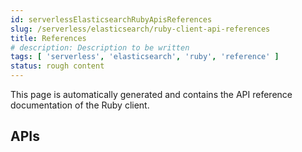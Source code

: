 ```yaml
---
id: serverlessElasticsearchRubyApisReferences
slug: /serverless/elasticsearch/ruby-client-api-references
title: References
# description: Description to be written
tags: [ 'serverless', 'elasticsearch', 'ruby', 'reference' ]
status: rough content
---
```



<RoughContent />

This page is automatically generated and contains the API reference 
documentation of the Ruby client.

## APIs